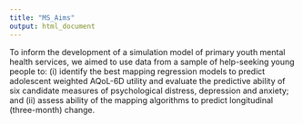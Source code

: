 ```yaml
---
title: "MS_Aims"
output: html_document
---
```


To inform the development of a simulation model of primary youth mental health services, we aimed to use data from a sample of help-seeking young people to: (i) identify the best mapping regression models to predict adolescent weighted AQoL-6D utility and evaluate the predictive ability of six candidate measures of psychological distress, depression and anxiety; and (ii) assess ability of the mapping algorithms to predict longitudinal (three-month) change.
